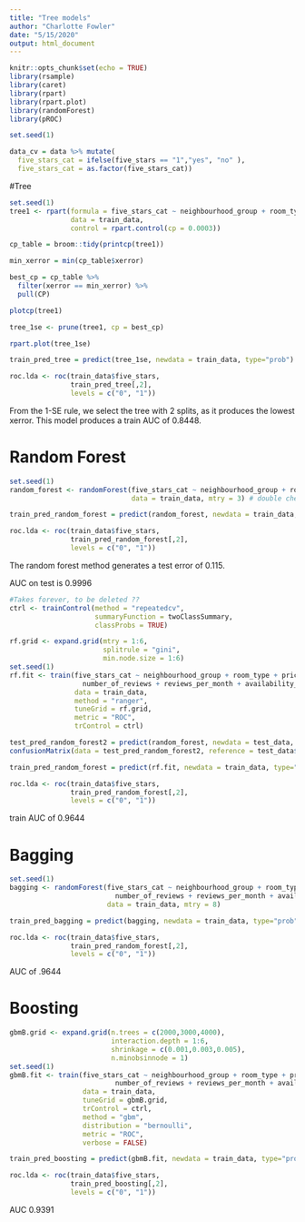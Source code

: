 ```yaml
---
title: "Tree models"
author: "Charlotte Fowler"
date: "5/15/2020"
output: html_document
---
```


```r
knitr::opts_chunk$set(echo = TRUE)
library(rsample)
library(caret)
library(rpart)
library(rpart.plot)
library(randomForest)
library(pROC)
```


```r
set.seed(1)

data_cv = data %>% mutate(
  five_stars_cat = ifelse(five_stars == "1","yes", "no" ), 
  five_stars_cat = as.factor(five_stars_cat))


```


#Tree 

```r
set.seed(1)
tree1 <- rpart(formula = five_stars_cat ~ neighbourhood_group + room_type + price + number_of_reviews + reviews_per_month + availability_365, 
               data = train_data,
               control = rpart.control(cp = 0.0003))

cp_table = broom::tidy(printcp(tree1))

min_xerror = min(cp_table$xerror)

best_cp = cp_table %>% 
  filter(xerror == min_xerror) %>% 
  pull(CP)

plotcp(tree1)

tree_1se <- prune(tree1, cp = best_cp)

rpart.plot(tree_1se)

train_pred_tree = predict(tree_1se, newdata = train_data, type="prob")

roc.lda <- roc(train_data$five_stars,
               train_pred_tree[,2], 
               levels = c("0", "1"))

```
From the 1-SE rule, we select the tree with 2 splits, as it produces the lowest xerror. This model produces a train AUC of 0.8448.  



# Random Forest

```r
set.seed(1)
random_forest <- randomForest(five_stars_cat ~ neighbourhood_group + room_type + price + number_of_reviews + reviews_per_month + availability_365, 
                              data = train_data, mtry = 3) # double check this mtry value

train_pred_random_forest = predict(random_forest, newdata = train_data, type="prob")

roc.lda <- roc(train_data$five_stars,
               train_pred_random_forest[,2], 
               levels = c("0", "1"))
```
The random forest method generates a test error of 0.115. 

AUC on test is 0.9996


```r
#Takes forever, to be deleted ?? 
ctrl <- trainControl(method = "repeatedcv",
                     summaryFunction = twoClassSummary,
                     classProbs = TRUE)

rf.grid <- expand.grid(mtry = 1:6,
                       splitrule = "gini",
                       min.node.size = 1:6)
set.seed(1)
rf.fit <- train(five_stars_cat ~ neighbourhood_group + room_type + price + 
                  number_of_reviews + reviews_per_month + availability_365,
                data = train_data,
                method = "ranger",
                tuneGrid = rf.grid,
                metric = "ROC",
                trControl = ctrl)

test_pred_random_forest2 = predict(random_forest, newdata = test_data, type="class")
confusionMatrix(data = test_pred_random_forest2, reference = test_data$five_stars_cat)

train_pred_random_forest = predict(rf.fit, newdata = train_data, type="prob")

roc.lda <- roc(train_data$five_stars,
               train_pred_random_forest[,2], 
               levels = c("0", "1"))

```
train AUC of 0.9644

# Bagging
```r
set.seed(1)
bagging <- randomForest(five_stars_cat ~ neighbourhood_group + room_type + price + 
                          number_of_reviews + reviews_per_month + availability_365, 
                        data = train_data, mtry = 8)

train_pred_bagging = predict(bagging, newdata = train_data, type="prob")

roc.lda <- roc(train_data$five_stars,
               train_pred_random_forest[,2], 
               levels = c("0", "1"))

```

AUC of .9644

# Boosting

```r
gbmB.grid <- expand.grid(n.trees = c(2000,3000,4000),
                         interaction.depth = 1:6,
                         shrinkage = c(0.001,0.003,0.005),
                         n.minobsinnode = 1)
set.seed(1)
gbmB.fit <- train(five_stars_cat ~ neighbourhood_group + room_type + price + 
                          number_of_reviews + reviews_per_month + availability_365,
                  data = train_data,
                  tuneGrid = gbmB.grid,
                  trControl = ctrl,
                  method = "gbm",
                  distribution = "bernoulli",
                  metric = "ROC",
                  verbose = FALSE)

train_pred_boosting = predict(gbmB.fit, newdata = train_data, type="prob")

roc.lda <- roc(train_data$five_stars,
               train_pred_boosting[,2], 
               levels = c("0", "1"))

```



AUC 0.9391


